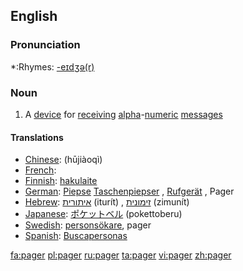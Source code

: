 ==English==

===Pronunciation===
*:Rhymes: [[Rhymes:English:-eɪdʒə(r)|-eɪdʒə(r)]]

===Noun===
{{en-noun}}
#A [[device]] for [[receive|receiving]] [[alpha]]-[[numeric]] [[message]]s

==== Translations ====

*[[Chinese]]: {{t|zh|呼叫器|xs=Chinese}} (hūjiàoqì)
*[[French]]: {{t|fr|bip|m}}
*[[Finnish]]: [[hakulaite]]
*[[German]]: [[Piepse]] {{m}} [[Taschenpiepser]] {{m}}, [[Rufgerät]] {{n}}, Pager {{m}}
*[[Hebrew]]: [[איתורית]] (iturít) {{f}}, [[זימונית]] (zimunít) {{f}}
*[[Japanese]]: [[ポケットベル]] (pokettoberu)
*[[Swedish]]: [[personsökare]], pager
*[[Spanish]]: [[Buscapersonas]] {{f}} {{p}}

[[fa:pager]]
[[pl:pager]]
[[ru:pager]]
[[ta:pager]]
[[vi:pager]]
[[zh:pager]]